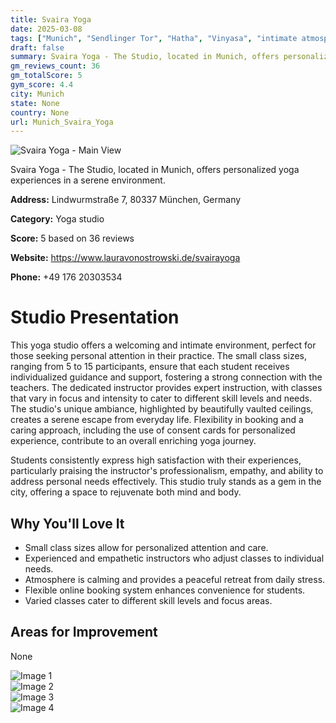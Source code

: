 ```yaml
---
title: Svaira Yoga
date: 2025-03-08
tags: ["Munich", "Sendlinger Tor", "Hatha", "Vinyasa", "intimate atmosphere", "personalized experience", "Munich"]  
draft: false
summary: Svaira Yoga - The Studio, located in Munich, offers personalized yoga experiences in a serene environment.
gm_reviews_count: 36
gm_totalScore: 5
gym_score: 4.4
city: Munich
state: None
country: None
url: Munich_Svaira_Yoga
---
```


<div className="aspect-[16/9] relative my-8">
  <img 
    src="https://lh5.googleusercontent.com/p/AF1QipMfGnUNB1rGq98Cr-ygJDuUaPqoDvA1-p_8Yw2F=w1920-h1080-k-no"
    alt="Svaira Yoga - Main View"
    className="object-cover absolute inset-0 w-full h-full rounded-lg"
  />
</div>

Svaira Yoga - The Studio, located in Munich, offers personalized yoga experiences in a serene environment.

**Address:** Lindwurmstraße 7, 80337 München, Germany

**Category:** Yoga studio

**Score:** 5 based on 36 reviews

**Website:** https://www.lauravonostrowski.de/svairayoga

**Phone:** +49 176 20303534

# Studio Presentation

This yoga studio offers a welcoming and intimate environment, perfect for those seeking personal attention in their practice. The small class sizes, ranging from 5 to 15 participants, ensure that each student receives individualized guidance and support, fostering a strong connection with the teachers. The dedicated instructor provides expert instruction, with classes that vary in focus and intensity to cater to different skill levels and needs. The studio's unique ambiance, highlighted by beautifully vaulted ceilings, creates a serene escape from everyday life. Flexibility in booking and a caring approach, including the use of consent cards for personalized experience, contribute to an overall enriching yoga journey.

Students consistently express high satisfaction with their experiences, particularly praising the instructor's professionalism, empathy, and ability to address personal needs effectively. This studio truly stands as a gem in the city, offering a space to rejuvenate both mind and body.

## Why You'll Love It

- Small class sizes allow for personalized attention and care.
- Experienced and empathetic instructors who adjust classes to individual needs.
- Atmosphere is calming and provides a peaceful retreat from daily stress.
- Flexible online booking system enhances convenience for students.
- Varied classes cater to different skill levels and focus areas.

## Areas for Improvement

None

<div className="grid grid-cols-1 xl:grid-cols-2 gap-4 my-8">
<div className="aspect-[4/3] relative"><img src="https://lh5.googleusercontent.com/p/AF1QipOrxyLYwcPhaLkWtYlNweBXAGNs6aAZR4K8S1Fw=w1920-h1080-k-no" alt="Image 1" className="object-cover absolute inset-0 w-full h-full rounded-lg" /></div>
<div className="aspect-[4/3] relative"><img src="https://lh5.googleusercontent.com/p/AF1QipN7TZ3McRKU_0M8t3hqafO3JBkC1kqsX5SaW7Uw=w1920-h1080-k-no" alt="Image 2" className="object-cover absolute inset-0 w-full h-full rounded-lg" /></div>
<div className="aspect-[4/3] relative"><img src="https://lh5.googleusercontent.com/p/AF1QipNJd7UovEtYaau6cLXqgRhBDl2OjLtz-Z1p8WUI=w1920-h1080-k-no" alt="Image 3" className="object-cover absolute inset-0 w-full h-full rounded-lg" /></div>
<div className="aspect-[4/3] relative"><img src="https://lh5.googleusercontent.com/p/AF1QipOHkE9SwvzU_DtNCrIsl8ypgr8t6Dm6cZAoTQlM=w1920-h1080-k-no" alt="Image 4" className="object-cover absolute inset-0 w-full h-full rounded-lg" /></div>
</div>